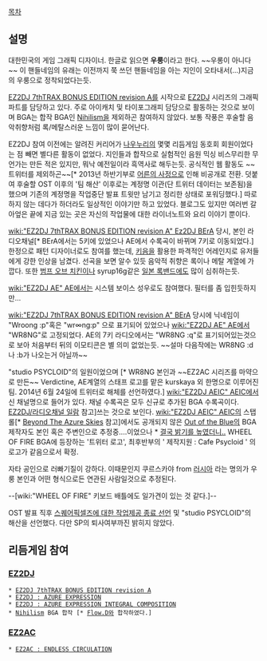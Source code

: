 [[목차]] 
== 설명 == 
대한민국의 게임 그래픽 디자이너.
한글로 읽으면 '''우룽'''이라고 한다. ~~우롱이 아니다~~ 이 핸들네임의 유래는 이전까지 쭉 쓰던 핸들네임을 아는 지인이 오타내서(...)지금의 우룽으로 정착되었다는듯. 
 
[[EZ2DJ 7thTRAX BONUS EDITION revision A]]를 시작으로 [[EZ2DJ]] 시리즈의 그래픽 파트를 담당하고 있다. 주로 아이캐치 및 타이포그래피 담당으로 활동하는 것으로 보이며 BGA는 합작 BGA인 [[Nihilism]]을 제외하곤 참여하지 않았다.  보통 작풍은 후술할 음악취향처럼 록/메탈스러운 느낌이 많이 묻어난다. 

EZ2DJ 참여 이전에는 알려진 커리어가 [[나우누리]]의 몇몇 리듬게임 동호회 회원이었다는 점 빼면  별다른 활동이 없었다. 지인들과 합작으로 실험적인 음원 믹싱 비스무리한 무언가는 만든 적은 있지만, 뭐낙 예전일이라 흑역사로 해두는듯. 공식적인 웹 활동도 ~~트위터를 제외하곤~~[* 2013년 하반기부로 [[어른의 사정]]으로 인해 비공개로 전환. 덧붙여 후술할 OST 이후의 '팀 해산' 이후로는 계정명 이관(단 트위터 데이터는 보존됨)을 했으며 기존의 계정명을 작업중단 발표 트윗만 남기고 정리한 상태로 포워딩했다.] 따로 하지 않는 데다가 하더라도 일상적인 이야기만 하고 있었다. 블로그도 있지만 여러번 갈아엎은 끝에 지금 있는 곳은 자신의 작업물에 대한 라이너노트와 요리 이야기 뿐이다. 

[[wiki:"EZ2DJ 7thTRAX BONUS EDITION revision A" Ez2DJ BErA]] 당시, 본인 라디오채널[* BErA에서는 5키에 있었으나 AE에서 수록곡이 바뀌며 7키로 이동되었다.]한정으로 패턴 디자이너로도 참여를 했는데, [[키음]]을 활용한 파격적인 어레인지로 유저들에게 강한 인상을 남겼다. 선곡을 보면 알수 있듯 음악적 취향은 록이나 메탈 계열에 가깝다. 또한 [[범프 오브 치킨]]이나 syrup16g같은 [[일본 록]]밴드에도 많이 심취하는듯.

[[wiki:"EZ2DJ AE" AE]]에서는 시스템 보이스 성우로도 참여했다. 필터를 좀 입힌듯하지만... 

[[wiki:"EZ2DJ 7thTRAX BONUS EDITION revision A" BErA]] 당시에 닉네임이 "Wroong :p"혹은 "wr∞ng:p" 으로 표기되어 있었으나 [[wiki:"EZ2DJ AE" AE]]에서 "WR8NG"로 고정되었다. AE의 7키 라디오에서는 "WR8NG :q"로 표기되어있는것으로 보아 처음부터 뒤의 이모티콘은 별 의미 없었는듯. ~~설마 다음작에는 WR8NG :d나 :b가 나오는거 아닐까~~

"studio PSYCLOID"의 일원이었으며 [* WR8NG 본인과 ~~EZ2AC 시리즈를 마약으로 만든~~ Verdictine, AE계열의 스태프 로고를 맡은 kurskaya 외 한명으로 이루어진 팀. 2014년 6월 24일에 트위터로 해체를 선언하였다.]  [[wiki:"EZ2DJ AEIC" AEIC]]에서 신 채널명으로 들어가 있다. 채널 수록곡은 모두 신규로 추가된 BGA 수록곡이다. [[EZ2DJ/라디오채널 일람]] 참고]쓰는 것으로 보인다. [[wiki:"EZ2DJ AEIC" AEIC]]의 스탭롤[* [[Beyond The Azure Skies]] 참고]에서도 공개되지 않은 [[Out of the Blue]]의 BGA 제작자도 본인 혹은 주변인으로 추정중....이었으나 * [http://blog.naver.com/zola8138/220018921557 결국 밝기를 높였더니..] WHEEL OF FIRE BGA에 등장하는 '트위터 로고', 최후반부의 ' 제작지원 : Cafe Psycloid ' 의 로고가 같음으로서 확정.

자타 공인으로 러빠기질이 강하다. 이때문인지 쿠르스카야 from [[러시아]] 라는 명의가 우룽 본인과 어떤 형식으로든 연관된 사람일것으로 추정된다. 

--[wiki:"WHEEL OF FIRE" 키보드 배틀에도 일가견이 있는 것 같다.]--

OST 발표 직후 [https://twitter.com/psycloid_isDEAD 스퀘어픽셀즈에 대한 작업제공 종료 선언] 및 "studio PSYCLOID"의 해산을 선언했다. 다만 SP의 퇴사여부까진 밝히지 않았다. 
== 리듬게임 참여 == 
=== [[EZ2DJ]] === 
 * [[EZ2DJ 7thTRAX BONUS EDITION revision A]]
 * [[EZ2DJ : AZURE EXPRESSION]] 
 * [[EZ2DJ : AZURE EXPRESSION INTEGRAL COMPOSITION]] 
 * [[Nihilism]] BGA 합작 [* [[Flow.D]]와 합작하였다.]
=== [[EZ2AC]] ===
 * [[EZ2AC : ENDLESS CIRCULATION]]
